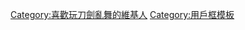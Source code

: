 {{Userbox
  |border-c = black
  |border-s = 1
  |id-c     = black
  |id-s     = 12
  |id-fc    = lightgreen
  |info-c   = white
  |info-s   = 10
  |info-fc  = #000000
  |id       = 真 必<br>剣 殺
  |info     = -{這個用戶是一位[[刀劍亂舞|審神者]]。}-
}}

[[Category:喜歡玩刀劍亂舞的維基人]]

<noinclude>
[[Category:用戶框模板]]
</noinclude>